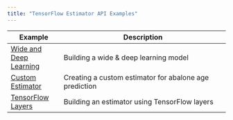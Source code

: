 ```yaml
---
title: "TensorFlow Estimator API Examples"
---
```


| Example  | Description   |
|----------------------|-------------------------------------------------------------------|
| [Wide and Deep Learning](wide_and_deep.html) | Building a wide & deep learning model |
| [Custom Estimator](custom_estimator.html) | Creating a custom estimator for abalone age prediction |
| [TensorFlow Layers](tensorflow_layers.html) | Building an estimator using TensorFlow layers |


